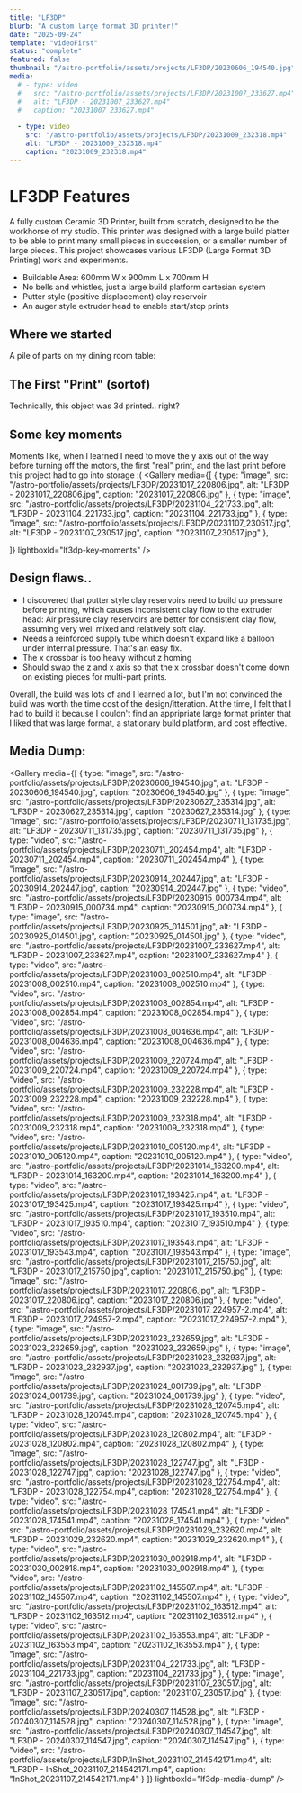 ```yaml
---
title: "LF3DP"
blurb: "A custom large format 3D printer!"
date: "2025-09-24"
template: "videoFirst"
status: "complete"
featured: false
thumbnail: "/astro-portfolio/assets/projects/LF3DP/20230606_194540.jpg"
media:
  # - type: video
  #   src: "/astro-portfolio/assets/projects/LF3DP/20231007_233627.mp4"
  #   alt: "LF3DP - 20231007_233627.mp4"
  #   caption: "20231007_233627.mp4"
  
  - type: video
    src: "/astro-portfolio/assets/projects/LF3DP/20231009_232318.mp4"
    alt: "LF3DP - 20231009_232318.mp4"
    caption: "20231009_232318.mp4"
---
```



# LF3DP Features

A fully custom Ceramic 3D Printer, built from scratch, designed to be the workhorse of my studio. This printer was designed with a large build platter to be able to print many small pieces in succession, or a smaller number of large pieces. This project showcases various LF3DP (Large Format 3D Printing) work and experiments.

 - Buildable Area: 600mm W x 900mm L x 700mm H
 - No bells and whistles, just a large build platform cartesian system
 - Putter style (positive displacement) clay reservoir
 - An auger style extruder head to enable start/stop prints


## Where we started

A pile of parts on my dining room table:

<CenteredImage src="/astro-portfolio/assets/projects/LF3DP/20230606_194540.jpg" alt="Technical LF3DP result" lightboxId="lf3dp-where-started" />





## The First "Print" (sortof)

Technically, this object was 3d printed.. right? 
<CenteredImage src="/astro-portfolio/assets/projects/LF3DP/20231014_163200.mp4" alt="Early LF3DP experiment" lightboxId="lf3dp-first-print" />


## Some key moments
Moments like, when I learned I need to move the y axis out of the way before turning off the motors, the first "real" print, and the last print before this project had to go into storage :(
<Gallery media={[
  { type: "image", src: "/astro-portfolio/assets/projects/LF3DP/20231017_220806.jpg", alt: "LF3DP - 20231017_220806.jpg", caption: "20231017_220806.jpg" },
  { type: "image", src: "/astro-portfolio/assets/projects/LF3DP/20231104_221733.jpg", alt: "LF3DP - 20231104_221733.jpg", caption: "20231104_221733.jpg" },
  { type: "image", src: "/astro-portfolio/assets/projects/LF3DP/20231107_230517.jpg", alt: "LF3DP - 20231107_230517.jpg", caption: "20231107_230517.jpg" },

]} lightboxId="lf3dp-key-moments" />

## Design flaws..

 - I discovered that putter style clay reservoirs need to build up pressure before printing, which causes inconsistent clay flow to the extruder head: Air pressure clay reservoirs are better for consistent clay flow, assuming very well mixed and relatively soft clay.
 - Needs a reinforced supply tube which doesn't expand like a balloon under internal pressure. That's an easy fix. 
 - The x crossbar is too heavy without z homing
 - Should swap the z and x axis so that the x crossbar doesn't come down on existing pieces for multi-part prints. 

Overall, the build was lots of and I learned a lot, but I'm not convinced the build was worth the time cost of the design/itteration. At the time, I felt that I had to build it because I couldn't find an appripriate large format printer that I liked that was large format, a stationary build platform, and cost effective. 

## Media Dump:

<Gallery media={[
  { type: "image", src: "/astro-portfolio/assets/projects/LF3DP/20230606_194540.jpg", alt: "LF3DP - 20230606_194540.jpg", caption: "20230606_194540.jpg" },
  { type: "image", src: "/astro-portfolio/assets/projects/LF3DP/20230627_235314.jpg", alt: "LF3DP - 20230627_235314.jpg", caption: "20230627_235314.jpg" },
  { type: "image", src: "/astro-portfolio/assets/projects/LF3DP/20230711_131735.jpg", alt: "LF3DP - 20230711_131735.jpg", caption: "20230711_131735.jpg" },
  { type: "video", src: "/astro-portfolio/assets/projects/LF3DP/20230711_202454.mp4", alt: "LF3DP - 20230711_202454.mp4", caption: "20230711_202454.mp4" },
  { type: "image", src: "/astro-portfolio/assets/projects/LF3DP/20230914_202447.jpg", alt: "LF3DP - 20230914_202447.jpg", caption: "20230914_202447.jpg" },
  { type: "video", src: "/astro-portfolio/assets/projects/LF3DP/20230915_000734.mp4", alt: "LF3DP - 20230915_000734.mp4", caption: "20230915_000734.mp4" },
  { type: "image", src: "/astro-portfolio/assets/projects/LF3DP/20230925_014501.jpg", alt: "LF3DP - 20230925_014501.jpg", caption: "20230925_014501.jpg" },
  { type: "video", src: "/astro-portfolio/assets/projects/LF3DP/20231007_233627.mp4", alt: "LF3DP - 20231007_233627.mp4", caption: "20231007_233627.mp4" },
  { type: "video", src: "/astro-portfolio/assets/projects/LF3DP/20231008_002510.mp4", alt: "LF3DP - 20231008_002510.mp4", caption: "20231008_002510.mp4" },
  { type: "video", src: "/astro-portfolio/assets/projects/LF3DP/20231008_002854.mp4", alt: "LF3DP - 20231008_002854.mp4", caption: "20231008_002854.mp4" },
  { type: "video", src: "/astro-portfolio/assets/projects/LF3DP/20231008_004636.mp4", alt: "LF3DP - 20231008_004636.mp4", caption: "20231008_004636.mp4" },
  { type: "video", src: "/astro-portfolio/assets/projects/LF3DP/20231009_220724.mp4", alt: "LF3DP - 20231009_220724.mp4", caption: "20231009_220724.mp4" },
  { type: "video", src: "/astro-portfolio/assets/projects/LF3DP/20231009_232228.mp4", alt: "LF3DP - 20231009_232228.mp4", caption: "20231009_232228.mp4" },
  { type: "video", src: "/astro-portfolio/assets/projects/LF3DP/20231009_232318.mp4", alt: "LF3DP - 20231009_232318.mp4", caption: "20231009_232318.mp4" },
  { type: "video", src: "/astro-portfolio/assets/projects/LF3DP/20231010_005120.mp4", alt: "LF3DP - 20231010_005120.mp4", caption: "20231010_005120.mp4" },
  { type: "video", src: "/astro-portfolio/assets/projects/LF3DP/20231014_163200.mp4", alt: "LF3DP - 20231014_163200.mp4", caption: "20231014_163200.mp4" },
  { type: "video", src: "/astro-portfolio/assets/projects/LF3DP/20231017_193425.mp4", alt: "LF3DP - 20231017_193425.mp4", caption: "20231017_193425.mp4" },
  { type: "video", src: "/astro-portfolio/assets/projects/LF3DP/20231017_193510.mp4", alt: "LF3DP - 20231017_193510.mp4", caption: "20231017_193510.mp4" },
  { type: "video", src: "/astro-portfolio/assets/projects/LF3DP/20231017_193543.mp4", alt: "LF3DP - 20231017_193543.mp4", caption: "20231017_193543.mp4" },
  { type: "image", src: "/astro-portfolio/assets/projects/LF3DP/20231017_215750.jpg", alt: "LF3DP - 20231017_215750.jpg", caption: "20231017_215750.jpg" },
  { type: "image", src: "/astro-portfolio/assets/projects/LF3DP/20231017_220806.jpg", alt: "LF3DP - 20231017_220806.jpg", caption: "20231017_220806.jpg" },
  { type: "video", src: "/astro-portfolio/assets/projects/LF3DP/20231017_224957-2.mp4", alt: "LF3DP - 20231017_224957-2.mp4", caption: "20231017_224957-2.mp4" },
  { type: "image", src: "/astro-portfolio/assets/projects/LF3DP/20231023_232659.jpg", alt: "LF3DP - 20231023_232659.jpg", caption: "20231023_232659.jpg" },
  { type: "image", src: "/astro-portfolio/assets/projects/LF3DP/20231023_232937.jpg", alt: "LF3DP - 20231023_232937.jpg", caption: "20231023_232937.jpg" },
  { type: "image", src: "/astro-portfolio/assets/projects/LF3DP/20231024_001739.jpg", alt: "LF3DP - 20231024_001739.jpg", caption: "20231024_001739.jpg" },
  { type: "video", src: "/astro-portfolio/assets/projects/LF3DP/20231028_120745.mp4", alt: "LF3DP - 20231028_120745.mp4", caption: "20231028_120745.mp4" },
  { type: "video", src: "/astro-portfolio/assets/projects/LF3DP/20231028_120802.mp4", alt: "LF3DP - 20231028_120802.mp4", caption: "20231028_120802.mp4" },
  { type: "image", src: "/astro-portfolio/assets/projects/LF3DP/20231028_122747.jpg", alt: "LF3DP - 20231028_122747.jpg", caption: "20231028_122747.jpg" },
  { type: "video", src: "/astro-portfolio/assets/projects/LF3DP/20231028_122754.mp4", alt: "LF3DP - 20231028_122754.mp4", caption: "20231028_122754.mp4" },
  { type: "video", src: "/astro-portfolio/assets/projects/LF3DP/20231028_174541.mp4", alt: "LF3DP - 20231028_174541.mp4", caption: "20231028_174541.mp4" },
  { type: "video", src: "/astro-portfolio/assets/projects/LF3DP/20231029_232620.mp4", alt: "LF3DP - 20231029_232620.mp4", caption: "20231029_232620.mp4" },
  { type: "video", src: "/astro-portfolio/assets/projects/LF3DP/20231030_002918.mp4", alt: "LF3DP - 20231030_002918.mp4", caption: "20231030_002918.mp4" },
  { type: "video", src: "/astro-portfolio/assets/projects/LF3DP/20231102_145507.mp4", alt: "LF3DP - 20231102_145507.mp4", caption: "20231102_145507.mp4" },
  { type: "video", src: "/astro-portfolio/assets/projects/LF3DP/20231102_163512.mp4", alt: "LF3DP - 20231102_163512.mp4", caption: "20231102_163512.mp4" },
  { type: "video", src: "/astro-portfolio/assets/projects/LF3DP/20231102_163553.mp4", alt: "LF3DP - 20231102_163553.mp4", caption: "20231102_163553.mp4" },
  { type: "image", src: "/astro-portfolio/assets/projects/LF3DP/20231104_221733.jpg", alt: "LF3DP - 20231104_221733.jpg", caption: "20231104_221733.jpg" },
  { type: "image", src: "/astro-portfolio/assets/projects/LF3DP/20231107_230517.jpg", alt: "LF3DP - 20231107_230517.jpg", caption: "20231107_230517.jpg" },
  { type: "image", src: "/astro-portfolio/assets/projects/LF3DP/20240307_114528.jpg", alt: "LF3DP - 20240307_114528.jpg", caption: "20240307_114528.jpg" },
  { type: "image", src: "/astro-portfolio/assets/projects/LF3DP/20240307_114547.jpg", alt: "LF3DP - 20240307_114547.jpg", caption: "20240307_114547.jpg" },
  { type: "video", src: "/astro-portfolio/assets/projects/LF3DP/InShot_20231107_214542171.mp4", alt: "LF3DP - InShot_20231107_214542171.mp4", caption: "InShot_20231107_214542171.mp4" }
]} lightboxId="lf3dp-media-dump" />